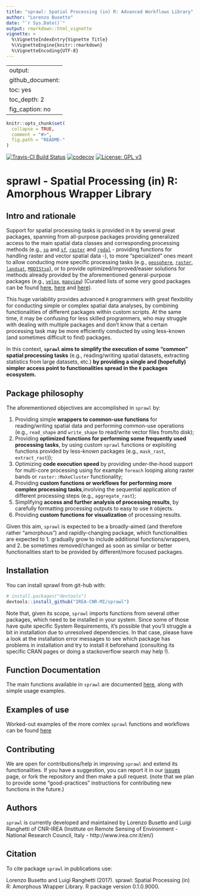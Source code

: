 ```yaml
---
title: "sprawl: Spatial Processing (in) R: Advanced Workflows Library"
author: "Lorenzo Busetto"
date: "`r Sys.Date()`"
output: rmarkdown::html_vignette
vignette: >
  %\VignetteIndexEntry{Vignette Title}
  %\VignetteEngine{knitr::rmarkdown}
  %\VignetteEncoding{UTF-8}
---
```


---
output:
  github_document:
    toc: yes
    toc_depth: 2
  fig_caption: no
---

<!-- README.md is generated from README.Rmd. Please edit that file -->

```r
knitr::opts_chunk$set(
  collapse = TRUE,
  comment = "#>",
  fig.path = "README-"
)
```
[![Travis-CI Build Status](https://travis-ci.org/IREA-CNR-MI/sprawl.svg?branch=master)](https://travis-ci.org/IREA-CNR-MI/sprawl)
[![codecov](https://codecov.io/gh/IREA-CNR-MI/sprawl/branch/master/graph/badge.svg?token=0yWdr6gWG7)](https://codecov.io/gh/IREA-CNR-MI/sprawl)
[![License: GPL v3](https://img.shields.io/badge/License-GPL%20v3-blue.svg)](http://www.gnu.org/licenses/gpl-3.0)

# sprawl - Spatial Processing (in) R: Amorphous Wrapper Library

## Intro and rationale 

Support for spatial processing tasks is provided in `R` by several great packages, spanning from all-purpose packages providing generalized access to the main spatial data classes and corresponding processing methods (e.g.,  [`sp`](https://cran.r-project.org/web/packages/sp/index.html) and [`sf`](https://cran.r-project.org/web/packages/sf/index.html), [`raster`](https://cran.r-project.org/web/packages/raster/index.html) and [`rgdal`](https://cran.r-project.org/web/packages/rgdal/index.html) - providing functions for handling raster and vector spatial data -), to more "specialized" ones meant to allow conducting more specific processing tasks (e.g., [`geosphere`](https://cran.r-project.org/web/packages/geosphere/index.html), [`raster`](https://cran.r-project.org/web/packages/raster/index.html),  [`landsat`](https://cran.r-project.org/web/packages/landsat/index.html), [`MODIStsp`](https://cran.r-project.org/web/packages/MODIStsp/index.html)), or to provide optimized/improved/easier solutions for methods already provided by the aforementioned general-purpose packages (e.g., [`velox`](https://cran.r-project.org/web/packages/velox/index.html), [`mapview`](https://cran.r-project.org/web/packages/mapview/index.html)) (Curated lists of some very good packages can be found [here](https://cran.r-project.org/web/views/Spatial.html), [here]( https://ropensci.org/blog/blog/2016/11/22/geospatial-suite) and [here](https://github.com/ropensci/maptools)). 

This huge variability provides advanced `R` programmers with great flexibility for conducting simple or complex spatial data analyses, by combining functionalities of different packages within custom scripts. At the same time, it may be confusing for less skilled programmers, who may struggle with dealing with multiple packages and don't know that a certain processing task may be more efficiently conducted by using less-known (and sometimes difficult to find) packages. 

In this context, **`sprawl` aims to simplify the execution of some "common" spatial processing tasks** (e.g., reading/writing spatial datasets, extracting statistics from large datasets, etc.) **by providing a single and (hopefully) simpler access point to functionalities spread in the `R` packages ecosystem.** 

## Package philosophy

The aforementioned objectives are accomplished in `sprawl` by: 

1. Providing simple **wrappers to common-use functions** for reading/writing spatial data and performing common-use operations (e.g., `read_shape` and `write_shape` to read/write vector files from/to disk); 
2. Providing **optimized functions for performing some frequently used processing tasks**, by using custom `sprawl` functions or exploiting functions provided by less-known packages (e.g., `mask_rast`, `extract_rast`));
3. Optimizing **code execution speed** by providing under-the-hood support for multi-core processing using for example `foreach` looping along raster bands or `raster::MakeCluster` functionality;
4. Providing **custom functions or workflows for performing more complex processing tasks**,involving the sequential application of different processing steps (e.g., `aggregate_rast`); 
5. Simplifying **access and further analysis of processing results**, by carefully formatting processing outputs to easy to use `R` objects.
6. Providing **custom functions for visualization** of processing results.

Given this aim, `sprawl` is expected to be a broadly-aimed (and therefore rather "amorphous") and rapidly-changing package, which functionalities are expected to 
1. gradually grow to include additional functions/wrappers, and 
2. be sometimes removed/changed as soon as similar or better functionalities start to be provided by different/more focused packages. 

## Installation

You can install sprawl from git-hub with:

```r
# install.packages("devtools")
devtools::install_github("IREA-CNR-MI/sprawl")
```

Note that, given its scope, `sprawl` imports functions from several other packages, which need to be installed in your system. Since some of those have quite specific System Requirements, it's possible that you'll struggle a bit in installation due to unresolved dependencies. In that case, please have a look at the installation error messages to see which package has problems in installation and try to install it beforehand (consulting its specific CRAN pages or doing a stackoverflow search may help !). 

## Function Documentation

The main functions available in `sprawl` are documented [here](https://irea-cnr-mi.github.io/sprawl/reference/index.html), along with simple usage examples. 

## Examples of use

Worked-out examples of the more comlex `sprawl` functions and workflows can be found [here](https://irea-cnr-mi.github.io/sprawl/Examples/index.html)

## Contributing

We are open for contributions/help in improving `sprawl` and extend its functionalities. If you have a suggestion, you can report it in our [issues](https://github.com/IREA-CNR-MI/sprawl/issues) page, or fork the repository and then make a pull request.
(note that we plan to provide some "good-practices" instructions for contributing new functions in the future.)

## Authors

`sprawl` is currently developed and maintained by Lorenzo Busetto and Luigi Ranghetti of CNR-IREA (Institute on Remote Sensing of Environment - National Research Council, Italy - http://www.irea.cnr.it/en/)

## Citation

To cite package `sprawl` in publications use:

  Lorenzo Busetto and Luigi Ranghetti (2017). sprawl: Spatial Processing (in) R: Amorphous
  Wrapper Library. R package version 0.1.0.9000.

